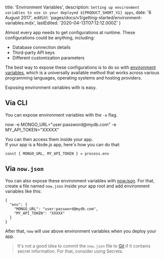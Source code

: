 
  title: 'Environment Variables',
  description: `Setting up environment variables to use in your deployed ${PRODUCT_SHORT_V1} apps`,
  date: '6 August 2017',
  editUrl: 'pages/docs/v1/getting-started/environment-variables.mdx',
  lastEdited: '2020-04-13T07:12:12.000Z'
}

Almost every app needs to get configurations at runtime. These configurations could be anything, including:

- Database connection details
- Third-party API keys
- Different customization parameters

The best way to expose these configurations is to do so with [environment variables](https://en.wikipedia.org/wiki/Environment_variable), which is a universally available method that works across various programming languages, operating systems and hosting providers.

Exposing environment variables with <ProductNameShortV1 /> is easy.

## Via CLI

You can expose environment variables with the `-e` flag.

<TerminalInput>
  now -e MONGO_URL="user:password@mydb.com" -e MY_API_TOKEN="XXXXX"
</TerminalInput>

You can then access them inside your app.<br/>
If your app is a Node.js app, here's how you can do that:

```
const { MONGO_URL, MY_API_TOKEN } = process.env
```

## Via `now.json`

You can also expose these environment variables with [now.json](https://zeit.co/docs/features/configuration). For that, create a file named `now.json` inside your app root and add environment variables like this:

```
{
  "env": {
    "MONGO_URL": "user:password@mydb.com",
    "MY_API_TOKEN": "XXXXX"
  }
}
```

After that, `now` will use above environment variables when you deploy your app.

> It's not a good idea to commit the `now.json` file to [Git](https://en.wikipedia.org/wiki/Git) if it contains secret information. For that, consider using <Link href="/docs/getting-started/secrets"><ProductNameShortV1 /> Secrets</Link>.

